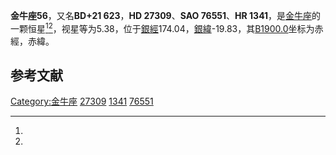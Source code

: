 {{Starbox begin
| name = 金牛座56
}}
{{Starbox observe
| epoch = [[J2000.0|J2000.0]]
| constell = [[金牛座|金牛座]]<ref name=SIMBAD>{{cite web
 | url=http://simbad.u-strasbg.fr/simbad/sim-id?Ident=HR+1341
 | title=Pulsating variable Star
 | publisher=Centre de Données astronomiques de Strasbourg
 | work=SIMBAD
 | accessdate=2012-07-13
 | archive-date=2019-07-01
 | archive-url=https://web.archive.org/web/20190701072818/http://simbad.u-strasbg.fr/simbad/sim-id?Ident=HR%2B1341
 | dead-url=no
 }}</ref><ref name=DATA>{{cite web
 | url=http://vizier.u-strasbg.fr/viz-bin/VizieR-5?-out.add=.&-source=5050&-corr=PK=HR&-out.max=9999&HR=1341
 | title=VizieR Detailed Page
 | accessdate=2012-07-13
 | archive-date=2016-03-04
 | archive-url=https://web.archive.org/web/20160304233804/http://vizier.u-strasbg.fr/viz-bin/VizieR-5?-out.add=.&-source=5050&-corr=PK=HR&-out.max=9999&HR=1341
 | dead-url=no
 }}</ref>
| 星官 = 
| ra = {{RA|4|19|36.7}}<ref name=SIMBAD /><ref name=DATA />
| dec = {{DEC|+21|46|25}}<ref name=SIMBAD /><ref name=DATA />
| appmag_v = 5.38<ref name=SIMBAD /><ref name=DATA />
}}
{{Starbox character
| class = A0pSi<ref name=SIMBAD /><ref name=DATA />
| b-v = -0.14<ref name=SIMBAD /><ref name=DATA />
| u-b = -0.39<ref name=SIMBAD /><ref name=DATA />
| r-i = <ref name=SIMBAD /><ref name=DATA />
| variable = 
}}
{{Starbox astrometry
| radial_v = -0.39
| prop_mo_ra = 12
| parallax = 
| p_error = 
}}
{{Starbox catalog
| names =BD+21 623，[[SAO星表|SAO]] 76551，[[HD星表|HD]] 27309，[[HR星表|HR]] 1341}}
{{Starbox reference |Simbad=HR+1341}}
{{Starbox end}}

'''金牛座56'''，又名'''BD+21 623'''，'''HD 27309'''、'''SAO 76551'''、'''HR 1341'''，是[[金牛座|金牛座]]的一颗恒星<ref name=SIMBAD /><ref name=DATA />，视星等为5.38，位于[[銀道座標系|銀經]]174.04，[[銀道座標系|銀緯]]-19.83，其[[B1900.0|B1900.0]]坐标为赤經{{RA|4|13|41.4}}，赤緯{{DEC|+21|-19.83|55}}。

== 参考文献 ==
{{reflist}}

{{star-stub}}

{{金牛座恒星}}
[[Category:金牛座|Category:金牛座]]
[[Category:HD和HDE天體|27309]]
[[Category:HR天體|1341]]
[[Category:SAO天體|76551]]